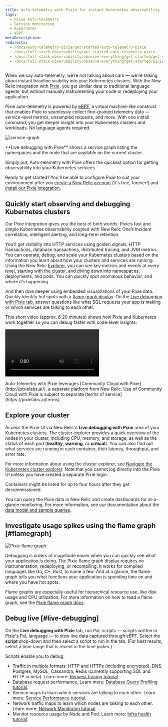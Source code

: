 ```yaml
---
title: Auto-telemetry with Pixie for instant Kubernetes observability 
tags:
  - Pixie Auto-telemetry
  - Service monitoring
  - Kubernetes
  - eBPF
metaDescription: 
redirects:
  - /docs/auto-telemetry-pixie/get-started-auto-telemetry-pixie
  - /docs/full-stack-observability/get-started-auto-telemetry-pixie
  - /docs/full-stack-observability/observe-everything/get-started/get-started-auto-telemetry-pixie
  - /docs/full-stack-observability/observe-everything/get-started/pixie-account-link
---
```




When we say auto-telemetry, we’re not talking about cars — we're talking about instant baseline visibility into your Kubernetes clusters. With the New Relic integration with [Pixie](https://pixielabs.ai/), you get similar data to traditional language agents, but without manually instrumenting your code or redeploying your application.

Pixie auto-telemetry is powered by [eBPF](https://ebpf.io/), a virtual machine-like construct that enables Pixie to seamlessly collect fine-grained telemetry data — service-level metrics, unsampled requests, and more. With one install command, you get deeper insight into your Kubernetes clusters and workloads. No language agents required.

<img
  title="service graph in live debugger"
  alt="service-graph"
  src={serviceGraph}
/>

<figcaption>
  **Live debugging with Pixie** shows a service graph listing the namespaces and the node that are available on the current cluster.
</figcaption>

Simply put, Auto-telemetry with Pixie offers the quickest option for getting observability into your Kubernetes services.

Ready to get started? You'll be able to configure Pixie to suit your environnment after you [create a New Relic account](https://newrelic.com/signup) (it's free, forever!) and [install our Pixie integration](/docs/kubernetes-pixie/auto-telemetry-pixie/install-auto-telemetry-pixie/).

## Quickly start observing and debugging Kubernetes clusters

Our Pixie integration gives you the best of both worlds: Pixie’s fast and simple Kubernetes observability coupled with New Relic One’s incident correlation, intelligent alerting, and long-term retention.

You’ll get visibility into HTTP services using golden signals, HTTP transactions, database transactions, distributed tracing, and JVM metrics. You can operate, debug, and scale your Kubernetes clusters based on the information you learn about how your clusters and services are running. Using the New Relic [Explorer](/docs/new-relic-one/use-new-relic-one/core-concepts/new-relic-explorer-view-performance-across-apps-services-hosts/), you can see key metrics and events at every level, starting with the cluster, and diving down into namespaces, deployments, and pods. You can quickly spot anomalous behavior, and where it’s happening.

And then dive deeper using embedded visualizations of your Pixie data. Quickly identify hot spots with a [flame graph display](#flamegraph). On the [Live debugging with Pixie tab](#live-debugging), answer questions like what SQL requests your app is making or which services are talking to each other.

This short video (approx. 6:20 minutes) shows how Pixie and Kubernetes work together so you can debug faster with code-level insights:

<Video
  id="QO7vz0jQEUI"
  type="youtube"
/>

<Callout variant="important">
  Auto-telemetry with Pixie leverages [Community Cloud with Pixie](http://pixielabs.ai/), a separate platform from New Relic. Use of Community Cloud with Pixie is subject to separate [terms of service](https://pixielabs.ai/terms).
</Callout>

## Explore your cluster

Access the Pixie UI via New Relic's **Live debugging with Pixie** area of your Kubernetes clusters. The cluster explorer provides a quick overview of the nodes in your cluster, including CPU, memory, and storage, as well as the status of each pod (**healthy**, **warning**, or **critical**). You can also find out what services are running in each container, their latency, throughput, and error rate.

For more information about using the cluster explorer, see [Navigate the Kubernetes cluster explorer](/docs/integrations/kubernetes-integration/understand-use-data/kubernetes-cluster-explorer/). Note that you cannot log directly into the Pixie UI unless you have created a separate Pixie login.

<Callout variant="tip">
  Containers might be listed for up to four hours after they get decommissioned.
</Callout>

You can query the Pixie data in New Relic and create dashboards for at-a-glance monitoring. For more information, see our documentation about the [data model and sample queries](/docs/integrations/kubernetes-integration/understand-use-data/auto-telemetry-pixie-data-model).

## Investigate usage spikes using the flame graph [#flamegraph]

<img
  title="Pixie flame graph"
  alt="Pixie flame graph"
  src={flamegraph}
/>

Debugging is orders of magnitude easier when you can quickly see what your application is doing. The Pixie flame graph display requires no instrumentation, redeploying, or recompiling. It works for compiled languages like Go, C+, Rust, to name a few. And at a glance, the flame graph tells you what functions your application is spending time on and where you have hot spots.

Flame graphs are especially useful for hierarchical resource use, like disk usage and CPU utilization. For more information on how to read a flame graph, see the [Pixie flame graph docs](https://docs.pixielabs.ai/tutorials/profiler#reading-the-flamegraph).

## Debug live [#live-debugging]

On the **Live debugging with Pixie** tab, run PxL scripts — scripts written in Pixie's PxL language — to view live data captured through eBPF. Select the **script** drop-down and then select a script to run in the tab. (For best results, select a time range that is recent in the time picker.)

Scripts enable you to debug:

* Traffic in multiple formats: HTTP and HTTPs (including encrypted), DNS, Postgres, MySQL, Cassandra, Redis (currently supporting SQL and HTTP in beta). Learn more: [Request tracing tutorial](https://docs.px.dev/tutorials/pixie-101/request-tracing/).
* Database request performance. Learn more: [Database Query Profiling tutorial](https://docs.px.dev/tutorials/pixie-101/database-query-profiling/).
* Service maps to learn which services are talking to each other. Learn more: [Service Performance tutorial](https://docs.px.dev/tutorials/pixie-101/service-performance/).
* Network traffic maps to learn which nodes are talking to each other. Learn more: [Network Monitoring tutorial](https://docs.px.dev/tutorials/pixie-101/network-monitoring/).
* Monitor resource usage by Node and Pod. Learn more: [Infra health tutorial](https://docs.px.dev/tutorials/pixie-101/infra-health/).
